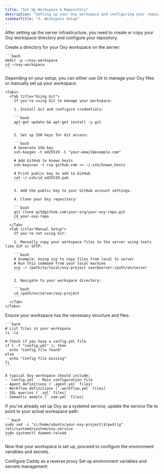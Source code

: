 ```yaml
---
title: "Set Up Workspace & Repository"
description: "Setting up your Oxy workspace and configuring your repository"
sidebarTitle: "3. Workspace Setup"
---
```


After setting up the server infrastructure, you need to create or copy your Oxy workspace directory and configure your repository.

<Steps>
  <Step title="Create Workspace Directory">
    Create a directory for your Oxy workspace on the server:

    ```bash
    mkdir -p ~/oxy-workspace
    cd ~/oxy-workspace
    ```
  </Step>

  <Step title="Configure Repository">
    Depending on your setup, you can either use Git to manage your Oxy files or manually set up your workspace.

    <Tabs>
      <Tab title="Using Git">
        If you're using Git to manage your workspace:

        1. Install Git and configure credentials:

        ```bash
        apt-get update && apt-get install -y git
        ```

        2. Set up SSH keys for Git access:

        ```bash
        # Generate SSH key
        ssh-keygen -t ed25519 -C "your-email@example.com"
        
        # Add GitHub to known hosts
        ssh-keyscan -t rsa github.com >> ~/.ssh/known_hosts
        
        # Print public key to add to GitHub
        cat ~/.ssh/id_ed25519.pub
        ```

        3. Add the public key to your GitHub account settings.

        4. Clone your Oxy repository:

        ```bash
        git clone git@github.com:your-org/your-oxy-repo.git
        cd your-oxy-repo
        ```
      </Tab>
      <Tab title="Manual Setup">
        If you're not using Git:

        1. Manually copy your workspace files to the server using tools like SCP or SFTP:

        ```bash
        # Example: Using scp to copy files from local to server
        # Run this command from your local machine
        scp -r /path/to/local/oxy-project user@server:/path/on/server
        ```

        2. Navigate to your workspace directory:

        ```bash
        cd /path/on/server/oxy-project
        ```
      </Tab>
    </Tabs>
  </Step>

  <Step title="Verify Workspace Structure">
    Ensure your workspace has the necessary structure and files:

    ```bash
    # List files in your workspace
    ls -la
    
    # Check if you have a config.yml file
    if [ -f "config.yml" ]; then
      echo "Config file found"
    else
      echo "Config file missing"
    fi
    ```

    A typical Oxy workspace should include:
    - `config.yml` - Main configuration file
    - Agent definitions (`.agent.yml` files)
    - Workflow definitions (`.workflow.yml` files)
    - SQL queries (`.sql` files)
    - Semantic models (`.sem.yml` files)
  </Step>

  <Step title="Update systemd Service Configuration">
    If you've already set up Oxy as a systemd service, update the service file to point to your actual workspace path:

    ```bash
    sudo sed -i "s|/home/ubuntu/your-oxy-project|$(pwd)|g" /etc/systemd/system/oxy.service
    sudo systemctl daemon-reload
    ```
  </Step>
</Steps>

Now that your workspace is set up, proceed to configure the environment variables and secrets.

<div className="mt-8">
  <Cards>
    <Card
      title="Previous: Set Up Reverse Proxy"
      icon="arrow-left"
      href="/deployment/reverse-proxy"
    >
      Configure Caddy as a reverse proxy
    </Card>
    <Card
      title="Next: Configure Environment"
      icon="arrow-right"
      href="/deployment/environment"
    >
      Set up environment variables and secrets management
    </Card>
  </Cards>
</div>
